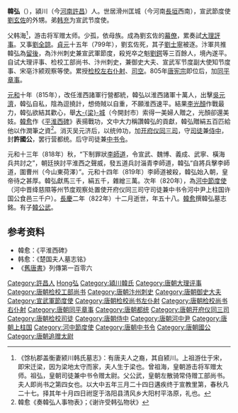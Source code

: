 {{Otheruses|other=名为韓弘的其他人物|韓弘 (永樂進士)}}

'''韓弘'''（{{bd|765年||822年||catIdx=Han韓弘}}），潁川（今[[河南|河南]][[許昌|許昌]]）人。世居滑州匡城（今河南[[長垣|長垣]]西南），宣武節度使[[劉玄佐|劉玄佐]]的外甥。弟[[韩充|韩充]]为宣武节度使。

父韩海<ref>《馀杭郡盖衡妻颍川韩氏墓志》：有唐夫人之裔，其自颍川。上祖游仕于宋，即宋迁梁，因为梁地太守而家，夫人生于梁也。曾祖海，皇朝游击将军赠太师。祖弘，皇朝司徒兼中书令赠太尉。父公武，皇朝左散骑常侍赠工部尚书。夫人即尚书之第四女也。以大中五年三月二十四日遘疾终于宣教里第，春秋凡二十七。择其年十月四日祔窆于洛阳县清风乡大阳村平洛原，礼也。</ref>，游击将军赠太师。少孤，依母族。成為劉玄佐的[[幕僚|幕僚]]，累奏試[[大理寺|大理]][[評事|評事]]。又事[[劉全諒|劉全諒]]。[[貞元_(唐朝)|貞元]]十五年（799年），劉玄佐死，其子[[劉士寧|劉士寧]]被逐。汴軍共推韓弘為[[留後|留後]]，為汴州刺史兼宣武軍節度，殺兇卒之魁[[劉鍔|劉鍔]]等三百餘人，境內遂平。自试大理评事、检校工部尚书、汴州刺史，兼御史大夫、宣武军节度副大使知节度事、宋亳汴颍观察等使。累授[[检校|检校]][[左仆射|左]][[右仆射|右仆射]]、[[司空|司空]]。805年[[唐宪宗|唐宪宗]]即位后，加[[同平章事|同平章事]]。

[[元和_(唐朝)|元和]]十年（815年），改任淮西諸軍行營都統，韓弘以淮西諸軍十萬人，出擊[[吳元濟|吳元濟]]，韓弘自私，陰為逗撓計，想倚賊以自重，不願淮西速平。結果[[李光顏|李光顏]]作戰最力，韓弘欲結其歡心，舉[[汴州城|大-{梁}-城]]（今開封市）索得一美婦人贈之，光顏卻還美妓。[[韓愈|韓愈]]作《[[平淮西碑|平淮西碑]]》表揚戰功，文中大力稱讚韓弘的貢獻，韓弘贈絹五百匹給他以作潤筆之資<ref>韓愈《奏韓弘人事物表》；《谢许受韩弘物状》</ref>。消灭吴元济后，以统帅功，加[[开府仪同三司|开府仪同三司]]，守[[司徒|司徒]]兼[[侍中|侍中]]，封'''許國公'''，罢行营都统。后守司徒兼[[中书令|中书令]]。

元和十三年（818年）秋，“下制罪狀[[李師道|李師道]]，令宣武、魏博、義成、武寧、橫海兵共討之”，朝廷挾討平淮西之聲威，發五道兵討淄青李師道，韓弘“自將兵擊李師道，圍曹州（今山東荷澤）”。元和十四年（819年）李師道被殺，韓弘始入朝，皇帝待之甚厚。韓弘獻馬三千，絹五千，雜繒三萬。次年（820年），為[[河中節度使|河中節度使]]（河中晋绛慈隰等州节度观察处置使开府仪同三司守司徒兼中书令河中尹上柱国许国公食邑三千户）。[[長慶|長慶]]二年（822年）十二月逝世，年五十八。[[韓愈|韓愈]]撰韓弘墓志銘。有子[[韓公武|韓公武]]。

== 参考资料 ==
{{reflist}}
* 韓愈：《平淮西碑》
* 韩愈：《楚国夫人墓志铭》
* 《[[舊唐書|舊唐書]]》列傳第一百零六

{{start box}}
{{s-before|[[杜佑|杜佑]]}}
{{s-title|[[唐朝|唐朝]][[司徒|司徒]]|815年—822年}}
{{s-after|[[李光颜|李光颜]]}}
{{end box}}

{{Authority control}}

{{DEFAULTSORT:Han韓弘}}
[[Category:許昌人|Category:許昌人]]
[[Category:韓姓|Hong弘]]
[[Category:潁川韓氏|Category:潁川韓氏]]
[[Category:唐朝大理评事|Category:唐朝大理评事]]
[[Category:唐朝检校工部尚书|Category:唐朝检校工部尚书]]
[[Category:唐朝汴州刺史|Category:唐朝汴州刺史]]
[[Category:唐朝御史大夫|Category:唐朝御史大夫]]
[[Category:宣武軍節度使|Category:宣武軍節度使]]
[[Category:唐朝检校尚书左仆射|Category:唐朝检校尚书左仆射]]
[[Category:唐朝检校尚书右仆射|Category:唐朝检校尚书右仆射]]
[[Category:唐朝同平章事|Category:唐朝同平章事]]
[[Category:唐朝都统|Category:唐朝都统]]
[[Category:唐朝开府仪同三司|Category:唐朝开府仪同三司]]
[[Category:唐朝检校司徒|Category:唐朝检校司徒]]
[[Category:唐朝侍中|Category:唐朝侍中]]
[[Category:唐朝河中尹|Category:唐朝河中尹]]
[[Category:唐朝上柱国|Category:唐朝上柱国]]
[[Category:河中節度使|Category:河中節度使]]
[[Category:唐朝中书令|Category:唐朝中书令]]
[[Category:唐朝國公|Category:唐朝國公]]
[[Category:唐朝追赠太尉|Category:唐朝追赠太尉]]